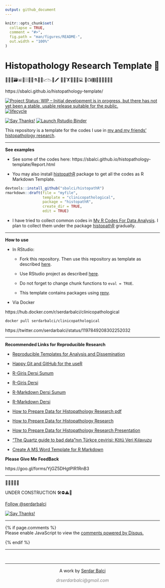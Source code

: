 ```yaml
---
output: github_document
---
```


<!-- README.md is generated from README.Rmd. Please edit that file -->

```r
knitr::opts_chunk$set(
  collapse = TRUE,
  comment = "#>",
  fig.path = "man/figures/README-",
  out.width = "100%"
)
```





# Histopathology Research Template 🔬  

🔬👀📑🗃📊🏨🗄📇📖⚗📝🎶📈📉📃🖍
🔬🔬🏋🚴🚙👨💻
📸📺🎛🔭🔬💊🔐🍫🌸



https://sbalci.github.io/histopathology-template/




<!-- badges: start -->
<!-- [![CRAN_Release_Badge](http://www.r-pkg.org/badges/version-ago/histopathology-template)](https://CRAN.R-project.org/package=histopathology-template) -->
[![Project Status: WIP – Initial development is in progress, but there has not yet been a stable, usable release suitable for the public.](https://www.repostatus.org/badges/latest/wip.svg)](https://www.repostatus.org/#wip)
[![lifecycle](https://img.shields.io/badge/lifecycle-experimental-orange.svg)](https://www.tidyverse.org/lifecycle/)
<!-- [![Travis Build Status](https://travis-ci.com/sbalci/histopathology-template.svg?branch=master)](https://travis-ci.com/sbalci/histopathology-template) -->
<!-- [![codecov](https://codecov.io/gh/sbalci/histopathology-template/branch/master/graph/badge.svg)](https://codecov.io/gh/sbalci/histopathology-template) -->
<!-- [![Appveyor Build status](https://ci.appveyor.com/api/projects/status/1cxwgpgfi1x9vcdc?svg=true)](https://ci.appveyor.com/project/sbalci/histopathology-template) -->
<!-- [![Coverage Status](https://coveralls.io/repos/github/sbalci/histopathology-template/badge.svg?branch=master)](https://coveralls.io/github/sbalci/histopathology-template?branch=master) -->
<!-- [![CircleCI](https://circleci.com/gh/sbalci/histopathology-template.svg?style=svg)](https://circleci.com/gh/sbalci/histopathology-template) -->
<!-- [![Requirements Status](https://requires.io/github/sbalci/histopathology-template/requirements.svg?branch=master)](https://requires.io/github/sbalci/histopathology-template/requirements/?branch=master) -->
<!-- [![Libraries.io dependency status for GitHub repo](https://img.shields.io/librariesio/github/sbalci/histopathology-template.svg)](https://libraries.io/github/sbalci/histopathology-template) -->
<!-- [![CodeFactor](https://www.codefactor.io/repository/github/sbalci/histopathology-template/badge)](https://www.codefactor.io/repository/github/sbalci/histopathology-template) -->
<!-- [![DepShield Badge](https://depshield.sonatype.org/badges/sbalci/histopathology-template/depshield.svg)](https://depshield.github.io) -->
<!-- [![GuardRails badge](https://badges.guardrails.io/sbalci/histopathology-template.svg?token=13e00877a2660679719002a221904a94ad23d9cf7d31e176ad96aeabe1987be8)](https://dashboard.guardrails.io/default/gh/sbalci/histopathology-template) -->
<!-- [![GitHub last commit](https://img.shields.io/github/last-commit/sbalci/histopathology-template.svg)](https://github.com/sbalci/histopathology-template/commits/master) -->
<!-- [![Daily downloads badge](https://cranlogs.r-pkg.org/badges/last-day/histopathology-template?color=blue)](https://CRAN.R-project.org/package=histopathology-template) -->

<!-- [![GitHub version](https://img.shields.io/badge/GitHub-0.0.0.9000-orange.svg?style=flat-square)](https://github.com/sbalci/histopathology-template/) -->
<!-- [![GitHub issues](https://img.shields.io/github/issues/sbalci/histopathology-template.svg)](https://github.com/sbalci/histopathology-template/issues) -->
<!-- [![GitHub code size in bytes](https://img.shields.io/github/languages/code-size/sbalci/histopathology-template.svg)](https://github.com/sbalci/histopathology-template) -->
<!-- [![GitHub forks](https://img.shields.io/github/forks/sbalci/histopathology-template.svg)](https://github.com/sbalci/histopathology-template/network) -->
<!-- [![GitHub stars](https://img.shields.io/github/stars/sbalci/histopathology-template.svg)](https://github.com/sbalci/histopathology-template/stargazers) -->
<!-- [![Website](https://img.shields.io/badge/website-histopathology-template-orange.svg?colorB=E91E63)](https://sbalci.github.io/histopathology-template/) -->
<!-- [![HitCount](http://hits.dwyl.io/sbalci/histopathology-template.svg)](http://hits.dwyl.io/sbalci/histopathology-template) -->
<!-- [![Twitter](https://img.shields.io/twitter/url/https/github.com/sbalci/histopathology-template.svg?style=social)](https://twitter.com/intent/tweet?text=%23rstats%20codes%20for%20histopathology%20research%20by%20@serdarbalci&url=https%3A%2F%2Fgithub.com%2Fsbalci%2Fhistopathology-template) -->
<!-- ![GitHub](https://img.shields.io/github/license/sbalci/histopathology-template.svg) -->
<!-- [![contributions welcome](https://img.shields.io/badge/contributions-welcome-brightgreen.svg?style=flat)](https://github.com/sbalci/histopathology-template/issues) -->
[![Say Thanks!](https://img.shields.io/badge/Say%20Thanks-!-1EAEDB.svg)](https://saythanks.io/to/sbalci)
[![Launch Rstudio Binder](http://mybinder.org/badge_logo.svg)](https://mybinder.org/v2/gh/sbalci/histopathology-template/master?urlpath=rstudio)
<!-- badges: end -->


This repository is a template for the codes I use in [my and my friends' histopathology research](https://sbalci.github.io/cv/SerdarBalciMDPathologist.html).

---

**See examples**

- See some of the codes here: https://sbalci.github.io/histopathology-template/Report.html


- You may also install [histopathR](https://sbalci.github.io/histopathR/) package to get all the codes as R Markdown Template.


``` r
devtools::install_github("sbalci/histopathR")
rmarkdown::draft(file = "myfile",
                 template = "clinicopathological",
                 package = "histopathR",
                 create_dir = TRUE,
                 edit = TRUE)
```

- I have tried to collect common codes in [My R Codes For Data Analysis](https://sbalci.github.io/MyRCodesForDataAnalysis/). I plan to collect them under the package [histopathR](https://sbalci.github.io/histopathR/) gradually.

---

**How to use**

- In RStudio:

   - Fork this repository. Then use this repository as template as described [here](https://help.github.com/en/articles/creating-a-repository-from-a-template). 

   - Use RStudio project as described [here](https://happygitwithr.com/existing-github-first.html#new-rstudio-project-via-git-clone-1).

   - Do not forget to change chunk functions to `eval = TRUE`. 

   - This template contains packages using [renv](https://rstudio.github.io/renv/articles/renv.html). 

- Via Docker

https://hub.docker.com/r/serdarbalci/clinicopathological

```bash
docker pull serdarbalci/clinicopathological
```


https://twitter.com/serdarbalci/status/1197849208302252032

---

**Recommended Links for Reproducible Research**

- [Reproducible Templates for Analysis and Dissemination](https://www.coursera.org/learn/reproducible-templates-analysis/home/info)

- [Happy Git and GitHub for the useR](https://happygitwithr.com/)

- [R-Giris Dersi Sunum](https://sbalci.github.io/MyRCodesForDataAnalysis/R-Giris.html)

- [R-Giris Dersi](https://sbalci.github.io/MyRCodesForDataAnalysis/R-Giris.nb.html)

- [R-Markdown Dersi Sunum](https://sbalci.github.io/MyRCodesForDataAnalysis/R-Markdown.nb.html)

- [R-Markdown Dersi](https://sbalci.github.io/MyRCodesForDataAnalysis/R-Markdown.html)

- [How to Prepare Data for Histopathology Research pdf](https://sbalci.github.io/MyRCodesForDataAnalysis/How-to-Prepare-Data-for-Histopathology-Research.pdf)

- [How to Prepare Data for Histopathology Research](https://sbalci.github.io/MyRCodesForDataAnalysis/How-to-Prepare-Data-for-Histopathology-Research.nb.html) 
 
- [How to Prepare Data for Histopathology Research Presentation](https://sbalci.github.io/MyRCodesForDataAnalysis/How-to-Prepare-Data-for-Histopathology-Research.html) 


- ["The Quartz guide to bad data"nın Türkçe çevirisi: Kötü Veri Kılavuzu ](https://sbalci.github.io/Kotu-Veri-Kilavuzu/)


- [Create A MS Word Template for R Markdown](https://vimeo.com/110804387)



**Please Give Me FeedBack**

https://goo.gl/forms/YjGZ5DHgtPlR1RnB3



---


🔬🔬🔬🔬🔬


UNDER CONSTRUCTION 🛠⛔️⚠️🔩

<!-- https://sbalci.github.io/histopathology-template/ -->

<a class="twitter-follow-button" data-show-count="false" href="https://twitter.com/serdarbalci">Follow @serdarbalci</a><script async src="https://platform.twitter.com/widgets.js" charset="utf-8"></script>

<!-- [![contributions welcome](https://img.shields.io/badge/contributions-welcome-brightgreen.svg?style=flat)](https://github.com/sbalci/histopathology-template/issues) -->
[![Say Thanks!](https://img.shields.io/badge/Say%20Thanks-!-1EAEDB.svg)](https://saythanks.io/to/sbalci)
<!-- [![HitCount](http://hits.dwyl.io/sbalci/histopathology-template.svg)](http://hits.dwyl.io/sbalci/histopathology-template) -->


<!-- --- -->


<!-- 🔬 **I plan to collect codes for future research. I will add some small functions.**   -->
<!-- - Methods to import and prepare data for analysis.   -->
<!-- - Descriptive statistics.   -->
<!-- - Hypothesis tests.   -->
<!-- - Survival analysis.   -->
<!-- - Regression analysis.   -->
<!-- - Cluster analysis.   -->


<!-- 🔬 **I plan to make template files to form when loading the package.**   -->


<!-- 🔬 **I plan two tutorial files as vignettes:**   -->
<!-- - How to prepare data for histopathological research   -->
<!-- - How to analyse data for histopathological research   -->



---
              


{% if page.comments %}
<script id="dsq-count-scr" src="//https-sbalci-github-io.disqus.com/count.js" async></script>

<div id="disqus_thread"></div>
<script>

/**
*  RECOMMENDED CONFIGURATION VARIABLES: EDIT AND UNCOMMENT THE SECTION BELOW TO INSERT DYNAMIC VALUES FROM YOUR PLATFORM OR CMS.
*  LEARN WHY DEFINING THESE VARIABLES IS IMPORTANT: https://disqus.com/admin/universalcode/#configuration-variables*/
/*
var disqus_config = function () {
this.page.url = PAGE_URL;  // Replace PAGE_URL with your page's canonical URL variable
this.page.identifier = PAGE_IDENTIFIER; // Replace PAGE_IDENTIFIER with your page's unique identifier variable
};
*/
(function() { // DON'T EDIT BELOW THIS LINE
var d = document, s = d.createElement('script');
s.src = 'https://https-sbalci-github-io.disqus.com/embed.js';
s.setAttribute('data-timestamp', +new Date());
(d.head || d.body).appendChild(s);
})();
</script>
<noscript>Please enable JavaScript to view the <a href="https://disqus.com/?ref_noscript">comments powered by Disqus.</a></noscript>
{% endif %} 

---

&nbsp;
<hr />
<p style="text-align: center;">A work by <a href="https://github.com/sbalci/">Serdar Balci</a></p>
<p style="text-align: center;"><span style="color: #808080;"><em>drserdarbalci@gmail.com</em></span></p>
<!-- Add icon library -->
<link rel="stylesheet" href="https://cdnjs.cloudflare.com/ajax/libs/font-awesome/4.7.0/css/font-awesome.min.css">
<!-- Add font awesome icons -->
<p style="text-align: center;">
	<a href="https://twitter.com/serdarbalci" class="fa fa-twitter"></a>
	<a href="https://www.linkedin.com/in/serdar-balci-md-pathologist/" class="fa fa-linkedin"></a>
	<a href="https://github.com/sbalci/" class="fa fa-github"></a>
</p>
&nbsp;
